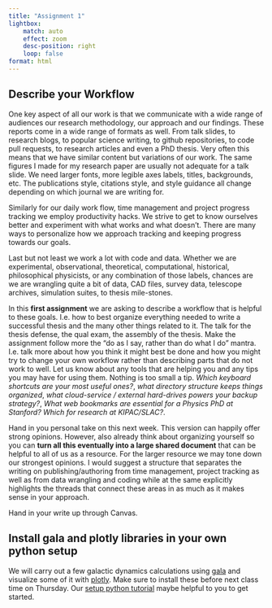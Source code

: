 ```yaml
---
title: "Assignment 1"
lightbox:
    match: auto
    effect: zoom
    desc-position: right
    loop: false
format: html
---
```



## Describe your Workflow

One key aspect of all our work is that we communicate with a wide range of audiences our research methodology, our approach and our findings. These reports come in a wide range of formats as well. From talk slides, to research blogs, to popular science writing, to github repositories, to code pull requests, to research articles and even a PhD thesis. Very often this means that we have similar content but variations of our work. The same figures I made for my research paper are usually not adequate for a talk slide. We need larger fonts, more legible axes labels, titles, backgrounds, etc. The publications style, citations style, and style guidance all change depending on which journal we are writing for.

Similarly for our daily work flow, time management and project progress tracking we employ productivity hacks. We strive to get to know ourselves better and experiment with what works and what doesn't. There are many ways to personalize how we approach tracking and keeping progress towards our goals. 

Last but not least we work a lot with code and data. Whether we are experimental, observational, theoretical, computational, historical, philosophical physicists, or any combination of those labels, chances are we are wrangling quite a bit of data, CAD files, survey data, telescope archives, simulation suites, to thesis mile-stones. 

In this **first assignment** we are asking to describe a workflow that is helpful to these goals. I.e. how to best organize everything needed to write a successful thesis and the many other things related to it. The talk for the thesis defense, the qual exam, the assembly of the thesis. Make the assignment follow more the "do as I say, rather than do what I do" mantra. I.e. talk more about how you think it might best be done and how you might try to change your own workflow rather than describing parts that do not work to well. Let us know about any tools that are helping you and any tips you may have for using them. Nothing is too small a tip. *Which keyboard shortcuts are your most useful ones?*, *what directory structure keeps things organized*, *what cloud-service / external hard-drives powers your backup strategy?*, *What web bookmarks are essential for a Physics PhD at Stanford? Which for research at KIPAC/SLAC?*. 

Hand in you personal take on this next week. This version can happily offer strong opinions. However, also already think about organizing yourself so you can **turn all this eventually into a large shared document** that can be helpful to all of us as a resource. For the larger resource we may tone down our strongest opinions. 
I would suggest a structure that separates the writing on publishing/authoring from time management, project tracking as well as from data wrangling and coding while at the same explicitly highlights the threads that connect these areas in as much as it makes sense in your approach. 

Hand in your write up through Canvas. 

## Install gala and plotly libraries in your own python setup

We will carry out a few galactic dynamics calculations using [gala](https://gala-astro.readthedocs.io/en/latest/index.html) and visualize some of it with [plotly](https://plotly.com). Make sure to install these before next class time on Thursday. Our [setup python tutorial](../tutorials/python_setup.qmd) maybe helpful to you to get started. 
